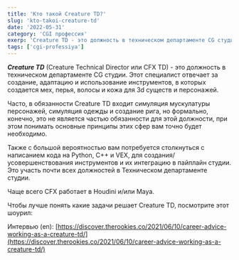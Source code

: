 ```yaml
---
title: 'Кто такой Creature TD?'
slug: 'kto-takoi-creature-td'
date: '2022-05-31'
category: 'CGI профессия'
exerp: 'Creature TD - это должность в техническом департаменте CG студии...'
tags: ['cgi-professiya']
---
```

***Creature TD*** (Creature Technical Director или CFX TD) - это должность в техническом департаменте CG студии. Этот специалист отвечает за создание, адаптацию и использование инструментов, в которых создается мех, перья, волосы и кожа для 3d существ и персонажей.


Часто, в обязанности Creature TD входит симуляция мускулатуры персонажей, симуляция одежды и создание рига, но формально, конечно, это не является частью обязанности для этой должности, при этом понимать основные принципы этих сфер вам точно будет необходимо.


Также с большой вероятностью вам потребуется столкнуться с написанием кода на Python, C++ и VEX, для создания/усовершенствования инструментов и их интеграцию в пайплайн студии. Это участь почти всех должностей в Техническом департаменте студии.


Чаще всего CFX работает в Houdini и/или Maya.


Чтобы лучше понять какие задачи решает Creature TD, посмотрите этот шоурил:
<VideoYoutube id="G1g3zI8Xahw" />

Интервью (en):
[https://discover.therookies.co/2021/06/10/career-advice-working-as-a-creature-td/](https://discover.therookies.co/2021/06/10/career-advice-working-as-a-creature-td/)